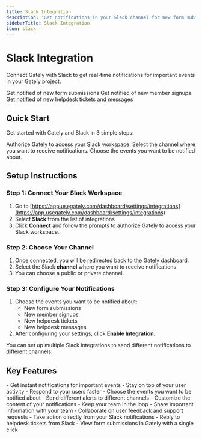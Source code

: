 ```yaml
---
title: Slack Integration
description: 'Get notifications in your Slack channel for new form submissions, new member signups, and helpdesk activity.'
sidebarTitle: Slack Integration
icon: slack
---
```


# Slack Integration

Connect Gately with Slack to get real-time notifications for important events in your Gately project.

<CardGroup cols={3}>
  <Card title="Form Submissions" icon="form-input">
    Get notified of new form submissions
  </Card>
  <Card title="New Members" icon="user-plus">
    Get notified of new member signups
  </Card>
  <Card title="Helpdesk Activity" icon="message-square">
    Get notified of new helpdesk tickets and messages
  </Card>
</CardGroup>

## Quick Start

Get started with Gately and Slack in 3 simple steps:

<Steps>
  <Step title="Connect Your Slack Workspace">
    Authorize Gately to access your Slack workspace.
  </Step>
  <Step title="Choose Your Channel">
    Select the channel where you want to receive notifications.
  </Step>
  <Step title="Configure Your Notifications">
    Choose the events you want to be notified about.
  </Step>
</Steps>

## Setup Instructions

### Step 1: Connect Your Slack Workspace

1. Go to [https://app.usegately.com/dashboard/settings/integrations](https://app.usegately.com/dashboard/settings/integrations)
2. Select **Slack** from the list of integrations
3. Click **Connect** and follow the prompts to authorize Gately to access your Slack workspace.

### Step 2: Choose Your Channel

1. Once connected, you will be redirected back to the Gately dashboard.
2. Select the Slack **channel** where you want to receive notifications.
3. You can choose a public or private channel.

### Step 3: Configure Your Notifications

1.  Choose the events you want to be notified about:
    -   New form submissions
    -   New member signups
    -   New helpdesk tickets
    -   New helpdesk messages
2.  After configuring your settings, click **Enable Integration**.

<Note>
You can set up multiple Slack integrations to send different notifications to different channels.
</Note>

## Key Features

<CardGroup cols={2}>
  <Card title="Real-Time Notifications" icon="bell">
    - Get instant notifications for important events
    - Stay on top of your user activity
    - Respond to your users faster
  </Card>

  <Card title="Customizable Alerts" icon="settings">
    - Choose the events you want to be notified about
    - Send different alerts to different channels
    - Customize the content of your notifications
  </Card>

  <Card title="Team Collaboration" icon="users">
    - Keep your team in the loop
    - Share important information with your team
    - Collaborate on user feedback and support requests
  </Card>

  <Card title="Actionable Notifications" icon="zap">
    - Take action directly from your Slack notifications
    - Reply to helpdesk tickets from Slack
    - View form submissions in Gately with a single click
  </Card>
</CardGroup>